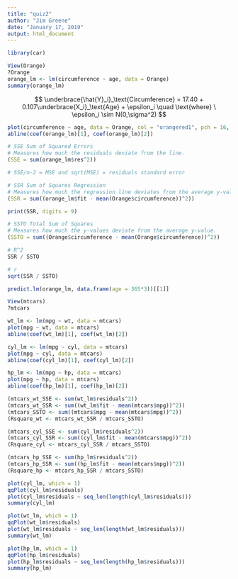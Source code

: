 ```yaml
---
title: "quiz2"
author: "Jim Greene"
date: "January 17, 2019"
output: html_document
---
```


```r
library(car)

View(Orange)
?Orange
orange_lm <- lm(circumference ~ age, data = Orange)
summary(orange_lm)
```

$$
  \underbrace{\hat{Y}_i}_\text{Circumference} = 17.40 + 0.107\underbrace{X_i}_\text{Age} + \epsilon_i \quad \text{where} \ \epsilon_i \sim N(0,\sigma^2)
$$


```r
plot(circumference ~ age, data = Orange, col = "orangered1", pch = 16, main = "Growth of Orange Trees\n(Orange dataset)")
abline(coef(orange_lm)[1], coef(orange_lm)[2])
```

```r
# SSE Sum of Squared Errors
# Measures how much the residuals deviate from the line.
(SSE = sum(orange_lm$res^2))

# SSE/n-2 = MSE and sqrt(MSE) = residuals standard error

# SSR Sum of Squares Regression
# Measures how much the regression line deviates from the average y-value.
(SSR = sum((orange_lm$fit - mean(Orange$circumference))^2))

print(SSR, digits = 9)

# SSTO Total Sum of Squares
# Measures how much the y-values deviate from the average y-value.
(SSTO = sum((Orange$circumference - mean(Orange$circumference))^2))

# R^2
SSR / SSTO

# r
sqrt(SSR / SSTO)
```

```r
predict.lm(orange_lm, data.frame(age = 365*3))[[1]]
```

```r
View(mtcars)
?mtcars
```

```r
wt_lm <- lm(mpg ~ wt, data = mtcars)
plot(mpg ~ wt, data = mtcars)
abline(coef(wt_lm)[1], coef(wt_lm)[2])

cyl_lm <- lm(mpg ~ cyl, data = mtcars)
plot(mpg ~ cyl, data = mtcars)
abline(coef(cyl_lm)[1], coef(cyl_lm)[2])

hp_lm <- lm(mpg ~ hp, data = mtcars)
plot(mpg ~ hp, data = mtcars)
abline(coef(hp_lm)[1], coef(hp_lm)[2])

(mtcars_wt_SSE <- sum(wt_lm$residuals^2))
(mtcars_wt_SSR <- sum((wt_lm$fit - mean(mtcars$mpg))^2))
(mtcars_SSTO <- sum((mtcars$mpg - mean(mtcars$mpg))^2))
(Rsquare_wt <- mtcars_wt_SSR / mtcars_SSTO)

(mtcars_cyl_SSE <- sum(cyl_lm$residuals^2))
(mtcars_cyl_SSR <- sum((cyl_lm$fit - mean(mtcars$mpg))^2))
(Rsquare_cyl <- mtcars_cyl_SSR / mtcars_SSTO)

(mtcars_hp_SSE <- sum(hp_lm$residuals^2))
(mtcars_hp_SSR <- sum((hp_lm$fit - mean(mtcars$mpg))^2))
(Rsquare_hp <- mtcars_hp_SSR / mtcars_SSTO)
```

```r
plot(cyl_lm, which = 1)
qqPlot(cyl_lm$residuals)
plot(cyl_lm$residuals ~ seq_len(length(cyl_lm$residuals)))
summary(cyl_lm)

plot(wt_lm, which = 1)
qqPlot(wt_lm$residuals)
plot(wt_lm$residuals ~ seq_len(length(wt_lm$residuals)))
summary(wt_lm)

plot(hp_lm, which = 1)
qqPlot(hp_lm$residuals)
plot(hp_lm$residuals ~ seq_len(length(hp_lm$residuals)))
summary(hp_lm)
```
